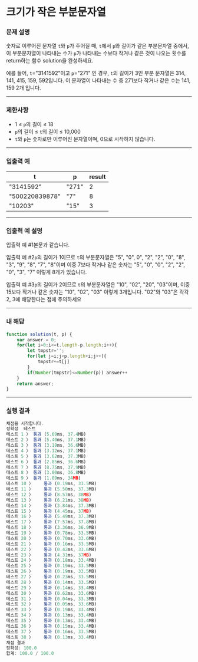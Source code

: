 # 크기가 작은 부분문자열

### **문제 설명**

숫자로 이루어진 문자열 `t`와 `p`가 주어질 때, `t`에서 `p`와 길이가 같은 부분문자열 중에서, 이 부분문자열이 나타내는 수가 `p`가 나타내는 수보다 작거나 같은 것이 나오는 횟수를 return하는 함수 solution을 완성하세요.

예를 들어, `t`="3141592"이고 `p`="271" 인 경우, `t`의 길이가 3인 부분 문자열은 314, 141, 415, 159, 592입니다. 이 문자열이 나타내는 수 중 271보다 작거나 같은 수는 141, 159 2개 입니다.

---

### 제한사항

- 1 ≤ `p`의 길이 ≤ 18
- `p`의 길이 ≤ `t`의 길이 ≤ 10,000
- `t`와 `p`는 숫자로만 이루어진 문자열이며, 0으로 시작하지 않습니다.

---

### 입출력 예

| t | p | result |
| --- | --- | --- |
| "3141592" | "271" | 2 |
| "500220839878" | "7" | 8 |
| "10203" | "15" | 3 |

---

### 입출력 예 설명

입출력 예 #1본문과 같습니다.

입출력 예 #2`p`의 길이가 1이므로 `t`의 부분문자열은 "5", "0", 0", "2", "2", "0", "8", "3", "9", "8", "7", "8"이며 이중 7보다 작거나 같은 숫자는 "5", "0", "0", "2", "2", "0", "3", "7" 이렇게 8개가 있습니다.

입출력 예 #3`p`의 길이가 2이므로 `t`의 부분문자열은 "10", "02", "20", "03"이며, 이중 15보다 작거나 같은 숫자는 "10", "02", "03" 이렇게 3개입니다. "02"와 "03"은 각각 2, 3에 해당한다는 점에 주의하세요

---

### 내 해답

```jsx
function solution(t, p) {
    var answer = 0;
    for(let i=0;i<=t.length-p.length;i++){
        let tmpstr='';
        for(let j=i;j<p.length+i;j++){
            tmpstr+=t[j]
        }
        if(Number(tmpstr)<=Number(p)) answer++
    }
    return answer;
}
```

---

### 실행 결과

```jsx
채점을 시작합니다.
정확성  테스트
테스트 1 〉	통과 (5.69ms, 37.4MB)
테스트 2 〉	통과 (5.40ms, 37.1MB)
테스트 3 〉	통과 (3.19ms, 36.6MB)
테스트 4 〉	통과 (3.12ms, 37.1MB)
테스트 5 〉	통과 (3.62ms, 37.3MB)
테스트 6 〉	통과 (2.85ms, 36.6MB)
테스트 7 〉	통과 (8.75ms, 37.9MB)
테스트 8 〉	통과 (3.00ms, 36.8MB)
테스트 9 〉	통과 (1.09ms, 34MB)
테스트 10 〉	통과 (0.19ms, 33.5MB)
테스트 11 〉	통과 (5.50ms, 37.3MB)
테스트 12 〉	통과 (8.57ms, 38MB)
테스트 13 〉	통과 (6.21ms, 38MB)
테스트 14 〉	통과 (3.84ms, 37.3MB)
테스트 15 〉	통과 (4.45ms, 37MB)
테스트 16 〉	통과 (5.49ms, 37.3MB)
테스트 17 〉	통과 (7.57ms, 37.8MB)
테스트 18 〉	통과 (3.36ms, 36.9MB)
테스트 19 〉	통과 (0.78ms, 33.5MB)
테스트 20 〉	통과 (0.70ms, 33.6MB)
테스트 21 〉	통과 (0.16ms, 33.5MB)
테스트 22 〉	통과 (0.42ms, 33.6MB)
테스트 23 〉	통과 (4.31ms, 37MB)
테스트 24 〉	통과 (0.18ms, 33.4MB)
테스트 25 〉	통과 (0.19ms, 33.5MB)
테스트 26 〉	통과 (0.19ms, 33.5MB)
테스트 27 〉	통과 (0.23ms, 33.5MB)
테스트 28 〉	통과 (0.14ms, 33.5MB)
테스트 29 〉	통과 (0.14ms, 33.4MB)
테스트 30 〉	통과 (0.62ms, 33.6MB)
테스트 31 〉	통과 (0.04ms, 33.3MB)
테스트 32 〉	통과 (0.05ms, 33.6MB)
테스트 33 〉	통과 (0.19ms, 33.4MB)
테스트 34 〉	통과 (0.13ms, 33.4MB)
테스트 35 〉	통과 (0.13ms, 33.4MB)
테스트 36 〉	통과 (0.15ms, 33.4MB)
테스트 37 〉	통과 (0.16ms, 33.5MB)
테스트 38 〉	통과 (0.13ms, 33.4MB)
채점 결과
정확성: 100.0
합계: 100.0 / 100.0
```